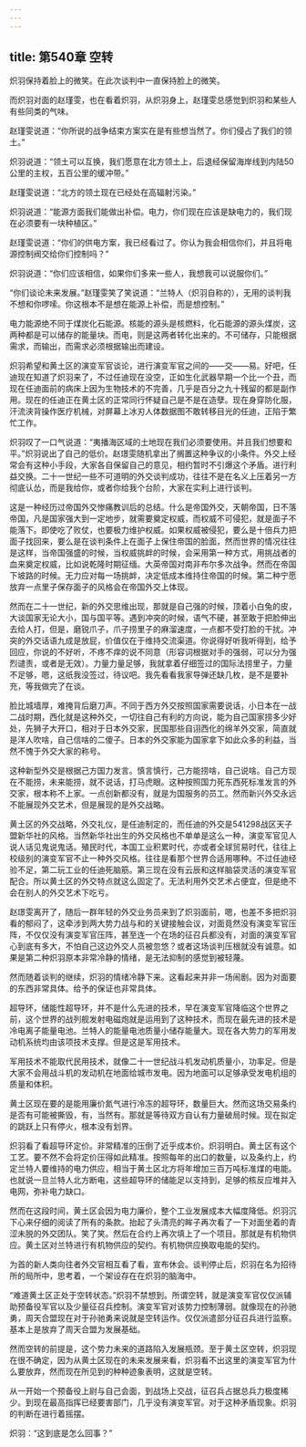 ```yaml
---
---
---
```

title: 第540章 空转
---



炽羽保持着脸上的微笑。在此次谈判中一直保持脸上的微笑。

而炽羽对面的赵瑾雯，也在看着炽羽，从炽羽身上，赵瑾雯总感觉到炽羽和某些人有些同类的气味。

赵瑾雯说道：“你所说的战争结束方案实在是有些想当然了。你们侵占了我们的领土。”

炽羽说道：“领土可以互换，我们愿意在北方领土上，后退经保留海岸线到内陆50公里的主权，五百公里的缓冲带。”

赵瑾雯说道：“北方的领土现在已经处在高辐射污染。”

炽羽说道：“能源方面我们能做出补偿。电力，你们现在应该是缺电力的，我们现在必须要有一块种植区。”

赵瑾雯说道：“你们的供电方案，我已经看过了。你认为我会相信你们，并且将电源控制阀交给你们控制吗？”

炽羽说道：“你们应该相信，如果你们多来一些人，我想我可以说服你们。”

“你们谈论未来发展。”赵瑾雯笑了笑说道：“兰特人（炽羽自称的），无用的谈判我不想和你啰嗦。你这根本不是想在能源上补偿，而是想控制。”

电力能源绝不同于煤炭化石能源。核能的源头是核燃料，化石能源的源头煤炭，这两种都是可以储存的能量块。而电，则是这两者转化出来的。不可储存，只能根据需求，而输出，而需求必须根据输出而建设。

炽羽希望和黄土区的演变军官谈论，进行演变军官之间的——交——易。好吧，任迪现在知道了炽羽来了，不过任迪现在没空，正如生化武器早期一个比一个丑，而现在任迪面前的病床上因为生物技术的不完善，几乎是百分之九十残留的都是副作用。现在的任迪正在黄土区的正常同行怀疑自己是不是在造孽。现在身穿防化服，汗流浃背操作医疗机械，对屏幕上冰刃人体数据图不敢转移目光的任迪，正陷于繁忙工作。

炽羽叹了一口气说道：“夷播海区域的土地现在我们必须要使用。并且我们想要和平。”炽羽说出了自己的低价。赵璟雯随机拿出了搁置这种争议的小条件。外交上经常会有这种小手段，大家各自保留自己的意见，相约暂时不引爆这个矛盾。进行利益交换。二十一世纪一些不可道明的外交谈判成功，往往不是在名义上压着另一方彻底认怂，而是我给你，或者你给我个台阶，大家在实利上进行谈判。

这是一种经历过帝国外交惨痛教训后的总结。什么是帝国外交，天朝帝国，日不落帝国，凡是国家强大到一定地步，就需要奠定权威，而权威不可侵犯，就是面子不能落下。即使吃了败仗，也要极力维护权威。如果权威被侵犯，要么是十倍兵力把面子找回来，要么是在谈判条件上在面子上保住帝国的脸面，然而世界的情况往往是这样，当帝国强盛的时候，当权威挑衅的时候，会采用第一种方式，用挑战者的血来奠定权威，比如说乾隆时期征缅。大英帝国对南非布尔多次战争。然而在帝国下坡路的时候。无力应对每一场挑衅，决定低成本维持住帝国的时候。第二种宁愿放弃一点里子保存面子的风格会在帝国外交上体现。

然而在二十一世纪，新的外交思维出现，那就是自己强的时候，顶着小白兔的皮，大谈国家无论大小，国与国平等。遇到冲突的时候，语气不硬，甚至敢于把脸伸出去给人打，但是，磨锐爪子，爪子捞里子的麻溜速度，一点都不受打脸的干扰。冲突的外交话语九成是放屁，价值仅在于维持交流渠道。你说得好听我听得到，给予回应，你说的不好听，不疼不痒的说不同意（形容词根据对手的强弱，可以分为强烈谴责，或者是无效）。力量力量足够，我就拿着仔细签过的国际法捞里子，力量不足够，嗯，这纸我没签过，待议吧。我先看看我家导弹还缺几枚，是不是要补充，等我做完了在谈。

脸比城墙厚，难掩背后磨刀声。不同于西方外交按照国家需要说话，小日本在一战二战时期，西化就是这种外交，一切往自己有利的方向说，能为自己国家捞多少好处，先狮子大开口，相对于日本外交家，民国那些自诩西化的绵羊外交家，简直就是洋人吹啥，自己信啥的二傻子。日本的外交家能为国家拿下如此众多的利益，当然不愧于外交大家的称号。

这种新型外交是根据己方国力发言。慎言慎行，己方能捞啥，自己说啥。自己方现在不能捞，未来能捞，就不说话，打马虎眼。这种按照国力死东西死标准发言的外交家，根本称不上家。一点创新都没有，就是为国服务的员工。然而新兴外交永远不能展现外交艺术，但是展现的是外交战略。

黄土区的外交战略，外交礼仪，是任迪制定的，而任迪的外交是541298战区天子盟新华社的风格。当然新华社出生的外交风格也不单单是这么一种，演变军官见人说人话见鬼说鬼话。殖民时代，本国工业积累时代，亦或者全球贸易时代，往往上校级别的演变军官不止一种外交风格。往往是看那个世界合适用哪种。不过任迪经验不足，第二玩工业的任迪死脑筋。第三现在没有云辰和这样脑袋灵活的演变军官配合。所以黄土区的外交特点就这么固定了。无法利用外交艺术占便宜，但是绝不会在别人的外交艺术下吃亏。

赵璟雯离开了，随后一群年轻的外交业务员来到了炽羽面前，嗯，也差不多把炽羽看的郁闷了，这牵涉到两大势力战与和的关键接触会议，对面竟然没有演变军官压阵，不仅仅没有演变军官压阵，甚至连一个在场的征召兵都没有，对面的演变军官心到底有多大，不怕自己这边外交人员被忽悠？或者这场谈判压根就没有诚意。如果是第二种炽羽原本非常冷静的情绪，是无法抑制的感觉到被轻蔑。

然而随着谈判的继续，炽羽的情绪冷静下来。这看起来并非一场闹剧。因为对面要的东西非常具体。给予的保证也非常具体。

超导环，储能性超导环，并不是什么先进的技术，早在演变军官降临这个世界之前，这个世界的战列舰发射电磁炮就是运用到了这种技术，而现在最先进的技术是冷电离子能量电池。兰特人的能量电池质量小储存能量大。现在各大势力的军用发动机系统均由该项技术支撑。但是这是军用技术。

军用技术不能取代民用技术，就像二十一世纪战斗机发动机质量小，功率足。但是大家不会用战斗机的发动机在地面给城市发电。因为地面可以足够承受发电机组的质量和体积。

黄土区现在要的是能用廉价氮气进行冷冻的超导环，数量巨大。然而这场交易条约是否有可能被撕毁，有，当然有。那就是等待双方自认有力量破局时候。现在拟定的跳跃上只有停火，根本没有划界。

炽羽看了看超导环定价。非常精准的压倒了近乎成本价。炽羽明白。黄土区有这个工艺。要不然不会将定价压得如此精准。按照每年的出口的数量，以及条约上，约定兰特人要维持的电力供应，相当于黄土区北方将年增加三百万吨标准煤的电能。也就说一旦兰特人北方断电，这些超导环的储能足以支持到，足够的核反应堆并入电网，弥补电力缺口。

然而在这段时间，黄土区会因为电力廉价，整个工业发展成本大幅度降低。炽羽沉下心来仔细的阅读了所有的条款。抬起了头清亮的眸子再次看了一下对面坐着的青涩未脱的外交团队。笑了笑。然后在合约上再次填上了一个项目。那就是有机物供应。黄土区对兰特进行有机物供应的契约。有机物供应换取电能的契约。

为首的新人类向往者外交官相互看了看，宣布休会。谈判停止后，炽羽在名为招待所的局所中，思考着，一个架设存在在炽羽的脑海中。

“难道黄土区正处于空转状态。”炽羽不禁想到。所谓空转，就是演变军官仅仅派辅助预备役军官以及少量征召兵控制。演变军官对该势力控制薄弱。就像现在的孙驰勇，周天合盟现在对于孙驰勇来说就是空转运作。仅仅派遣部分征召兵进行监察。基本上是放弃了周天合盟为发展基础。

然而空转的前提是，这个势力未来的道路陷入发展瓶颈。至于黄土区空转，炽羽现在很不确定，因为从黄土区现在的未来发展来看，炽羽看不出这里的演变军官为什么要放弃，然而现在所见到的种种迹象表明，这就是空转。

从一开始一个预备役上尉与自己会面，到战场上交战，征召兵占据总兵力极度稀少。到现在最高指挥已经要害部门，几乎没有演变军官。对于这种矛盾现象。炽羽的判断在进行着摇摆。

炽羽：“这到底是怎么回事？”